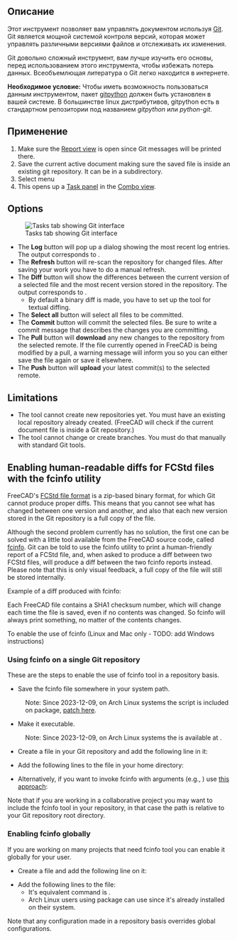 <languages/>

{{GuiCommand/ru
|Name=WebTools Git‏‎
|Name/ru=WebTools Git‏‎
|MenuLocation=Web Tools → Git
|Workbenches=[[WebTools_Workbench/ru|WebTools - ВебИнструменты]]
|Version=0.17
}}

{{VeryImportantMessage|Начиная с FreeCAD v0.17, этот инструмент был удалён из Верстака Arch и теперь является частью внешнего [[WebTools_Workbench/ru|Верстака WebTools (ВебИнструменты)]], который вы можете установить через меню Инструменты → [[Image:AddonManager.svg|24px]] [[Std_AddonMgr/ru|Менеджер дополнений]].
}}

<span id="Description"></span>
== Описание ==

Этот инструмент позволяет вам управлять документом используя [https://ru.wikipedia.org/wiki/Git_%28software%29 Git]. Git является мощной системой контроля версий, которая может управлять различными версиями файлов и отслеживать их изменения.

Git довольно сложный инструмент, вам лучше изучить его основы, перед использованием этого инструмента, чтобы избежать потерь данных. Всеобъемлющая литература о Git легко находится в интернете.

'''Необходимое условие:''' Чтобы иметь возможность пользоваться данным инструментом, пакет [https://github.com/gitpython-developers/GitPython gitpython] должен быть установлен в вашей системе. В большинстве linux дистрибутивов, gitpython есть в стандартном репозитории под названием ''gitpython'' или ''python-git''.

<span id="Usage"></span>
==Применение==

# Make sure the [[Report_view|Report view]] is open since Git messages will be printed there.
# Save the current active document making sure the saved file is inside an existing git repository. It can be in a subdirectory.
# Select menu {{MenuCommand|Web Tools → [[Image:WebTools_Git.svg|16px]] [[WebTools_Git|Git]]}}
# This opens up a [[Task_panel|Task panel]] in the [[Combo_view|Combo view]].

==Options==

[[Image:Arch Git panel.jpg|thumb|Tasks tab showing Git interface]]

* The '''Log''' button will pop up a dialog showing the most recent log entries. The output corresponds to {{Incode|git log}}.
* The '''Refresh''' button will re-scan the repository for changed files. After saving your work you have to do a manual refresh.
* The '''Diff''' button will show the differences between the current version of a selected file and the most recent version stored in the repository. The output corresponds to {{Incode|git diff}}.
** By default a binary diff is made, you have to set up the {{Incode|fcinfo}} tool for textual diffing.
* The '''Select all''' button will select all files to be committed.
* The '''Commit''' button will commit the selected files. Be sure to write a commit message that describes the changes you are committing.
* The '''Pull''' button will '''download'''  any new changes to the repository from the selected remote. If the file currently opened in FreeCAD is being modified by a pull, a warning message will inform you so you can either save the file again or save it elsewhere.
* The '''Push''' button will '''upload'''  your latest commit(s) to the selected remote.

==Limitations==

* The tool cannot create new repositories yet. You must have an existing local repository already created. (FreeCAD will check if the current document file is inside a Git repository.)
* The tool cannot change or create branches. You must do that manually with standard Git tools.

==Enabling human-readable diffs for FCStd files with the fcinfo utility==

FreeCAD's [[File_Format_FCStd|FCStd file format]] is a zip-based binary format, for which Git cannot produce proper diffs. This means that you cannot see what has changed between one version and another, and also that each new version stored in the Git repository is a full copy of the file.

Although the second problem currently has no solution, the first one can be solved with a little tool available from the FreeCAD source code, called [https://github.com/FreeCAD/FreeCAD/blob/master/src/Tools/fcinfo fcinfo].  Git can be told to use the fcinfo utility to print a human-friendly report of a FCStd file, and, when asked to produce a diff between two FCStd files, will produce a diff between the two fcinfo reports instead. Please note that this is only visual feedback,  a full copy of the file will still be stored internally.

Example of a diff produced with fcinfo:

{{Code|code=
diff --git a/testhouse.FcStd b/testhouse.FcStd
index 08077b6..985b1d8 100644
--- a/testhouse.FcStd
+++ b/testhouse.FcStd
@@ -1,26 +1,25 @@
-Document: /tmp/43un09_testhouse.FcStd (442K)
-   SHA1: 67c1985a45d93cba57d5bf44490897aba460100d
+Document: /tmp/zfXoDd_testhouse.FcStd (370K)
+   SHA1: db1cb5fca18af7bfdca849028f40550df4d845cb
    Comment : This is a test house to showcase FreeCAD's BIM worflow and IFC export capabilities
    Company : uncreated.net
    CreatedBy : Yorik van Havre
    CreationDate : Fri May  9 12:05:54 2014 
    FileVersion : 1
    Id : 
-   Label : testhouse
-   LastModifiedBy : Yorik van Havre
-   LastModifiedDate : 2016-06-28T17:05:57-03:00
+   Label : testhouse2
+   LastModifiedBy : Yorik van Havre
+   LastModifiedDate : Sat Sep 13 20:46:36 2014
+
    License : CC-BY 3.0
    LicenseURL : http://creativecommons.org/licenses/by/3.0/
-   ProgramVersion : 0.17R7800 (Git)
-   TipName : 
+   ProgramVersion : 0.15R3989 (Git)
    Uid : 67e62d8a-6674-4358-92fe-615443be887a
-   Objects: (231)
+   Objects: (221)
        Annotation : Drawing::FeatureViewAnnotation
        Annotation001 : Drawing::FeatureViewAnnotation
        Annotation002 : Drawing::FeatureViewAnnotation
        Annotation003 : Drawing::FeatureViewAnnotation
-       Annotation004 : Drawing::FeatureViewAnnotation
-       Annotation005 : Drawing::FeatureViewAnnotation
        Array : Part::FeaturePython (9K)
        Box : Part::Box (2K)
        Building : App::DocumentObjectGroupPython
@@ -110,7 +109,7 @@ Document: /tmp/43un09_testhouse.FcStd (442K)
        Floor : App::DocumentObjectGroupPython
        Floor001 : App::DocumentObjectGroupPython
        Floor002 : App::DocumentObjectGroupPython
-       Frame : Part::FeaturePython (89K)
}}

Each FreeCAD file contains a SHA1 checksum number, which will change each time the file is saved, even if no contents was changed. So fcinfo will always print something, no matter of the contents changes.

To enable the use of fcinfo (Linux and Mac only - TODO: add Windows instructions)

=== Using fcinfo on a single Git repository ===

These are the steps to enable the use of fcinfo tool in a repository basis.
* Save the fcinfo file somewhere in your system path.
: Note: Since 2023-12-09, on Arch Linux systems the {{Incode|fcinfo}} script is included on {{Incode|freecad}} package, [https://gitlab.archlinux.org/archlinux/packaging/packages/freecad/-/commit/4419bfbfdb670abebd7f2e6ed93194e819781f7d patch here].
* Make it executable.
:  Note: Since 2023-12-09, on Arch Linux systems the {{Incode|fcinfo}} is available at {{Incode|/usr/bin/fcinfo}}.
* Create a {{Incode|.gitattributes}} file in your Git repository and add the following line in it:

: {{Code|lang=text|code=
*.FCStd diff=fcinfo
}}

* Add the following lines to the {{Incode|.gitconfig}} file in your home directory:

: {{Code|lang=text|code=
[diff "fcinfo"]
textconv = /path/to/fcinfo
}}

* Alternatively, if you want to invoke fcinfo with arguments (e.g., {{Incode|--gui}}) use [https://stackoverflow.com/questions/55601430/how-to-pass-a-filename-argument-gitconfig-diff-textconv this approach]:

: {{Code|lang=text|code=
[diff "fcinfo"]
textconv = sh -c '/path/to/fcinfo --gui "$0"'XD
}}

Note that if you are working in a collaborative project you may want to include the fcinfo tool in your repository, in that case the path is relative to your Git repository root directory.

=== Enabling fcinfo globally ===

If you are working on many projects that need fcinfo tool you can enable it globally for your user.
* Create a {{Incode|$HOME/.config/git/attributes}} file and add the following line on it:

: {{Code|lang=text|code=
*.FCStd diff=fcinfo
}}

* Add the following lines to the {{Incode|$HOME/.config/git/config}} file:
** It's equivalent command is {{Incode|git config --global diff.fcinfo.textconv "/path/to/fcinfo"}}.
** Arch Linux users using {{Incode|freecad}} package can use {{Incode|textconv = fcinfo}} since it's already installed on their system.

: {{Code|lang=text|code=
[diff "fcinfo"]
textconv = /path/to/fcinfo
}}

Note that any configuration made in a repository basis overrides global configurations.